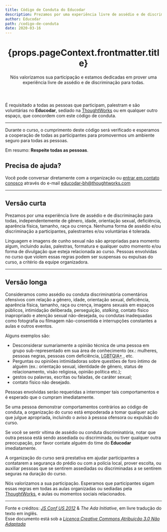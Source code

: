 ```yaml
---
title: Código de Conduta do Educodar
description: Prezamos por uma experiência livre de assédio e de discriminação para todas, independentemente de gênero, idade, orientação sexual, deficiência, aparência física, tamanho, raça ou crença.
author: Educodar
path: /codigo-de-conduta
date: 2020-03-16
---
```



<SEO title={props.pageContext.frontmatter.title}
     description={props.pageContext.frontmatter.description} />

<Header>

<h1>{props.pageContext.frontmatter.title}</h1>

Nós valorizamos sua participação e estamos dedicadas em prover uma
experiência livre de assédio e de discriminação para todas.

</Header>

É requisitado a todas as pessoas que participam, palestram e são
voluntárias no **Educodar**, sediado na [ThoughtWorks](https://www.thoughtworks.com/pt/)
ou em qualquer outro espaço, que concordem com este código de conduta.


---

Durante o curso, o cumprimento deste código será verificado e esperamos
a cooperação de todas as participantes para promovermos um ambiente
seguro para todas as pessoas.

Em resumo: **Respeite todas as pessoas**.

## Precisa de ajuda?

Você pode conversar diretamente com a organização ou
[entrar em contato conosco](mailto:educodar-bh@thoughtworks.com)
através do e-mail [educodar-bh@thoughtworks.com](mailto:educodar-bh@thoughtworks.com)

---

## Versão curta

Prezamos por uma experiência livre de assédio e de discriminação para
todas, independentemente de gênero, idade, orientação sexual,
deficiência, aparência física, tamanho, raça ou crença. Nenhuma forma
de assédio e/ou discriminação a participantes, palestrantes e/ou
voluntárias é tolerada.

Linguagem e imagens de cunho sexual não são apropriadas para momento
algum, incluindo aulas, palestras, formatura e qualquer outro momento
e/ou forma de divulgação que esteja relacionada ao curso. Pessoas
envolvidas no curso que violem essas regras podem ser suspensas ou
expulsas do curso, a critério da equipe organizadora.

---

## Versão longa

Consideramos como assédio ou conduta discriminatória comentários
ofensivos com relação a gênero, idade, orientação sexual, deficiência,
aparência física, tamanho, raça ou crença, imagens sexuais em espaços
públicos, intimidação deliberada, perseguição, <em lang="en">stalking</em>,
contato físico inapropriado e atenção
sexual não-desejada, ou condutas inadequadas como fotografia ou filmagem
não-consentida e interrupções constantes a aulas e outros eventos.

Alguns exemplos são:

- Desconsiderar sumariamente a opinião técnica de uma pessoa em grupo
  sub-representado em sua área de conhecimento (ex.: mulheres, pessoas
  negras, pessoas com deficiência, <abbr title="Lésbicas, Gays, Bissexuais, Trans, Travestis, Queer, Assexuais, Intersexuais e mais">
  LGBTQIA+
  </abbr>
  , <abbr>etc.</abbr>
- Perguntas ou opiniões intimidadoras sobre questões de foro íntimo de alguém
  (ex.: orientação sexual, identidade de gênero, status de
  relacionamento, visão religiosa, opinião política <abbr>etc.</abbr>);
- gestos ou palavras, escritas ou faladas, de caráter sexual;
- contato físico não desejado.

Pessoas envolvidas serão requeridas a interromper tais comportamentos e
é esperado que o cumpram imediatamente.

Se uma pessoa demonstrar comportamentos contrários ao código de conduta,
a organização do curso está empoderada a tomar qualquer ação que julgue
apropriada, incluindo o aviso à pessoa ofensora ou expulsão do curso.

Se você se sentir vítima de assédio ou conduta discriminatória, notar
que outra pessoa está sendo assediada ou discriminada, ou tiver qualquer
outra preocupação, por favor contate alguém do time do **Educodar** imediatamente.

A organização do curso será prestativa em ajudar participantes a
contatarem a segurança do prédio ou com a polícia local, prover escolta,
ou auxiliar pessoas que se sentirem assediadas ou discriminadas a se
sentirem seguras na duração do curso.

Nós valorizamos a sua participação. Esperamos que participantes sigam
essas regras em todas as aulas organizadas ou sediadas pela
[ThoughtWorks](https://www.thoughtworks.com/pt/),
e aulas ou momentos sociais relacionados.

---

<Footer>

Fonte e créditos: <wbr />
[<cite>JS Conf US <time datetime="2012">2012</time></cite>](http://2012.jsconf.us/)
& <cite>The Ada Initiative</cite>, em livre tradução do texto em inglês.<br />
Esse documento está sob a [<cite>Licença Creative Commons Atribuição 3.0 Não Adaptada</cite>](https://creativecommons.org/licenses/by/3.0/deed.pt_BR)

</Footer>
